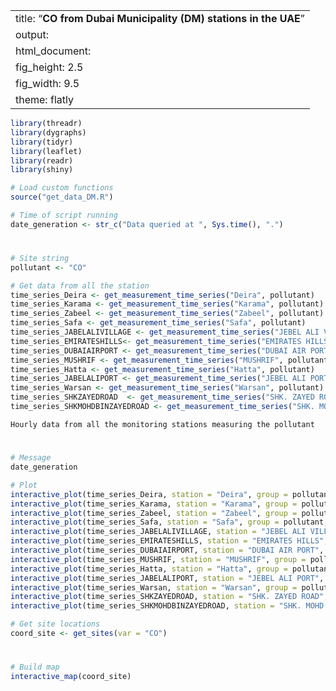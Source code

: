 
---
title: "**CO from Dubai Municipality (DM) stations in the UAE**"
output:
  html_document:
    fig_height: 2.5
    fig_width: 9.5
    theme: flatly
---

```{r set_up, message = FALSE, echo = FALSE, warning = FALSE}
library(threadr)
library(dygraphs)
library(tidyr)
library(leaflet)
library(readr)
library(shiny)

# Load custom functions
source("get_data_DM.R")

# Time of script running
date_generation <- str_c("Data queried at ", Sys.time(), ".")
```
# 

## 
```{r import_data, message = FALSE, echo = FALSE, results = "hide", cache = TRUE, warning = FALSE}

# Site string
pollutant <- "CO"

# Get data from all the station
time_series_Deira <- get_measurement_time_series("Deira", pollutant)
time_series_Karama <- get_measurement_time_series("Karama", pollutant)
time_series_Zabeel <- get_measurement_time_series("Zabeel", pollutant)
time_series_Safa <- get_measurement_time_series("Safa", pollutant)
time_series_JABELALIVILLAGE <- get_measurement_time_series("JEBEL ALI VILLAGE", pollutant)
time_series_EMIRATESHILLS<- get_measurement_time_series("EMIRATES HILLS", pollutant)
time_series_DUBAIAIRPORT <- get_measurement_time_series("DUBAI AIR PORT", pollutant)
time_series_MUSHRIF <- get_measurement_time_series("MUSHRIF", pollutant)
time_series_Hatta <- get_measurement_time_series("Hatta", pollutant)
time_series_JABELALIPORT <- get_measurement_time_series("JEBEL ALI PORT", pollutant)
time_series_Warsan <- get_measurement_time_series("Warsan", pollutant)
time_series_SHKZAYEDROAD  <- get_measurement_time_series("SHK. ZAYED ROAD", pollutant)
time_series_SHKMOHDBINZAYEDROAD <- get_measurement_time_series("SHK. MOHD. BIN ZAYED ROAD", pollutant)

```

 `Hourly data from all the monitoring stations measuring the pollutant`
 
# 

## 

```{r plot_NCMS_NO2, echo = FALSE, cache = TRUE}
# Message
date_generation

# Plot
interactive_plot(time_series_Deira, station = "Deira", group = pollutant, pollu= "CO")
interactive_plot(time_series_Karama, station = "Karama", group = pollutant, pollu= "CO")
interactive_plot(time_series_Zabeel, station = "Zabeel", group = pollutant, pollu= "CO")
interactive_plot(time_series_Safa, station = "Safa", group = pollutant, pollu= "CO")
interactive_plot(time_series_JABELALIVILLAGE, station = "JEBEL ALI VILLAGE", group = pollutant, pollu= "CO")
interactive_plot(time_series_EMIRATESHILLS, station = "EMIRATES HILLS", group = pollutant, pollu= "CO")
interactive_plot(time_series_DUBAIAIRPORT, station = "DUBAI AIR PORT", group = pollutant, pollu= "CO")
interactive_plot(time_series_MUSHRIF, station = "MUSHRIF", group = pollutant, pollu= "CO")
interactive_plot(time_series_Hatta, station = "Hatta", group = pollutant, pollu= "CO")
interactive_plot(time_series_JABELALIPORT, station = "JEBEL ALI PORT", group = pollutant, pollu= "CO")
interactive_plot(time_series_Warsan, station = "Warsan", group = pollutant, pollu= "CO")
interactive_plot(time_series_SHKZAYEDROAD, station = "SHK. ZAYED ROAD", group = pollutant, pollu= "CO")
interactive_plot(time_series_SHKMOHDBINZAYEDROAD, station = "SHK. MOHD. BIN ZAYED ROAD", group = pollutant, pollu= "CO")


```


```{r import_data_for_map, message = FALSE, echo = FALSE, results = "hide", cache = TRUE}
# Get site locations
coord_site <- get_sites(var = "CO")

```
#
 
##

```{r map, fig.height = 8, echo = FALSE, message = FALSE, cache = TRUE}
# Build map
interactive_map(coord_site)
```

 
 